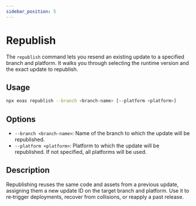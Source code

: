 ```yaml
---
sidebar_position: 5
---
```


# Republish

The `republish` command lets you resend an existing update to a specified branch and platform. It walks you through selecting the runtime version and the exact update to republish.

## Usage

```bash
npx eoas republish --branch <branch-name> [--platform <platform>]
```

## Options

- `--branch <branch-name>`: Name of the branch to which the update will be republished.
- `--platform <platform>`: Platform to which the update will be republished. If not specified, all platforms will be used.

## Description

Republishing reuses the same code and assets from a previous update, assigning them a new update ID on the target branch and platform. Use it to re‑trigger deployments, recover from collisions, or reapply a past release.
